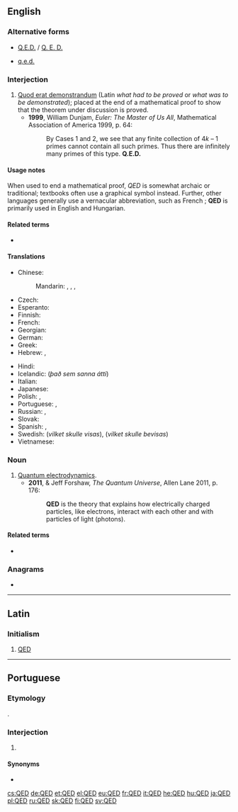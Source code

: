 {{also|Q.E.D.}}
==English==
{{wikipedia|Q.E.D.}}

===Alternative forms===
* [[Q.E.D.]] / [[Q. E. D.]]
* {{sense|quod erat demonstrandum}} [[q.e.d.]]

===Interjection===
{{en-interjection}}

# [[quod erat demonstrandum|Quod erat demonstrandum]] (Latin ''what had to be proved'' or ''what was to be demonstrated''); placed at the end of a mathematical proof to show that the theorem under discussion is proved.
#*'''1999''', William Dunjam, ''Euler: The Master of Us All'', Mathematical Association of America 1999, p. 64:
#*:By Cases 1 and 2, we see that any finite collection of 4''k'' – 1 primes cannot contain all such primes. Thus there are infinitely many primes of this type. '''Q.E.D.'''

====Usage notes====
When used to end a mathematical proof, ''QED'' is somewhat archaic or traditional; textbooks often use a graphical symbol instead. Further, other languages generally use a vernacular abbreviation, such as French {{m|fr|CQFD||ce qu'il fallait démontrer}}; '''QED''' is primarily used in English and Hungarian.

====Related terms====
* {{sense|what was to be demonstrated}} {{l|en|QEF}}

====Translations====
{{trans-top|quod erat demonstrandum}}
* Chinese:
*: Mandarin: {{t|cmn|證畢|sc=Hani}}, {{t|cmn|证毕|tr=zhèngbì|sc=Hani}}, {{t|cmn|證訖}}, {{t|cmn|证讫|tr=zhèngqì}}
* Czech: {{t|cs|c.b.d.}} {{qualifier|co bylo dokázat}}
* Esperanto: {{t|eo|KEP}} {{qualifier|kio estis pruvota}}
* Finnish: {{t+|fi|MOT}} {{qualifier|mikä oli todistettava}}
* French: {{t+|fr|CQFD}} {{qualifier|ce qu'il fallait démontrer}}
* Georgian: {{t|ka|რ.დ.გ}}
* German: {{t|de|w. z. b. w.}} {{qualifier|was zu beweisen war}}
* Greek: {{t|el|Ό.Έ.Δ.}} {{qualifier|[[όπερ έδει δείξαι]]}}
* Hebrew: {{t+|he|מָשָׁ"ל|tr=masha"l}}, {{t|he|מ.ש.ל.|m-p|tr=m.sh.l.}} {{qual|{{l|he||מה שצריך להוכיח}}, {{l|he||מה שרצינו להוכיח}}, etc.}}
{{trans-mid}}
* Hindi: {{t|hi|इ. सि.|tr=इति सिद्धम्|sc=Deva}}
* Icelandic: {{t|is|þ.s.s.á.}} (''það sem sanna átti'')
* Italian: {{qualifier|come volevasi dimostrare}} {{t+|it|CVD}}
* Japanese: {{t|ja|証明終わり|tr=しょうめいおわり, shōmei owari}}
* Polish: {{t+|pl|c.b.d.o.}}, {{t|pl|c.b.d.u.}}
* Portuguese: {{t|pt|CQD}}, {{t|pt|QED}}
* Russian: {{t+|ru|ч. т. д.}}, {{t+|ru|что и тре́бовалось доказа́ть|tr=što i trébovalosʹ dokazátʹ}}
* Slovak: {{qualifier|čo bolo treba dokázať}} {{t|sk|Č.B.T.D.}}
* Spanish: {{t|es|C.Q.D.}}, {{qualifier|written out}} {{t|es|como queríamos demostrar}}
* Swedish: {{t+|sv|VSV}} (''vilket skulle visas''), {{t+|sv|VSB}} (''vilket skulle bevisas'')
* Vietnamese: {{t|vi|đpcm}}
{{trans-bottom}}

===Noun===
{{head|en|noun}}

# [[quantum electrodynamics|Quantum electrodynamics]].
#* '''2011''', {{w|Brian Cox (physicist)|Brian Cox}} & Jeff Forshaw, ''The Quantum Universe'', Allen Lane 2011, p. 176:
#*: '''QED''' is the theory that explains how electrically charged particles, like electrons, interact with each other and with particles of light (photons).

====Related terms====
* {{sense|quantum}} {{l|en|QCD}}

===Anagrams===
* {{l|en|DEQ}}

----

==Latin==
{{wikipedia|lang=la}}

===Initialism===
{{rfc-header|Initialism}}
{{head|la|initialism}}

# [[#English|QED]]

----

==Portuguese==

===Etymology===
{{bor|pt|la|QED}}.

===Interjection===
{{pt-interj}}

# {{lb|pt|science}} {{l|en|QED}}

====Synonyms====
* {{l|pt|CQD}}

[[cs:QED]]
[[de:QED]]
[[et:QED]]
[[el:QED]]
[[eu:QED]]
[[fr:QED]]
[[it:QED]]
[[he:QED]]
[[hu:QED]]
[[ja:QED]]
[[pl:QED]]
[[ru:QED]]
[[sk:QED]]
[[fi:QED]]
[[sv:QED]]